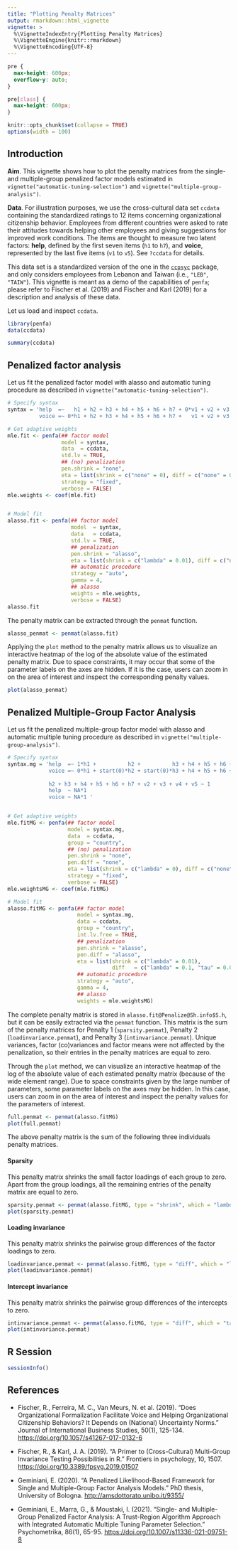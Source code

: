 ```yaml
---
title: "Plotting Penalty Matrices"
output: rmarkdown::html_vignette
vignette: >
  %\VignetteIndexEntry{Plotting Penalty Matrices}
  %\VignetteEngine{knitr::rmarkdown}
  %\VignetteEncoding{UTF-8}
---
```


```css
pre {
  max-height: 600px;
  overflow-y: auto;
}

pre[class] {
  max-height: 600px;
}
```


```r
knitr::opts_chunk$set(collapse = TRUE)
options(width = 100)
```

## Introduction

**Aim**. This vignette shows how to plot the penalty matrices from the single-
and multiple-group penalized factor models estimated in 
`vignette("automatic-tuning-selection")` and `vignette("multiple-group-analysis")`.

**Data**. For illustration purposes, we use the cross-cultural data set `ccdata`
containing the standardized ratings to 12 items concerning organizational
citizenship behavior. Employees from different countries were asked to rate
their attitudes towards helping other employees and giving suggestions for
improved work conditions. The items are thought to measure two latent factors:
**help**, defined by the first seven items (`h1` to `h7`), and **voice**,
represented by the last five items (`v1` to `v5`). See `?ccdata` for details.

This data set is a standardized version of the one in the
[`ccpsyc`](https://github.com/Jo-Karl/ccpsyc/) package, and only considers
employees from Lebanon and Taiwan (i.e., `"LEB"`, `"TAIW"`). 
This vignette is meant as a demo of the capabilities of `penfa`; please refer to 
Fischer et al. (2019) and Fischer and Karl (2019) for a description and
analysis of these data.


Let us load and inspect `ccdata`.

```r
library(penfa)
data(ccdata)

summary(ccdata)
```


## Penalized factor analysis

Let us fit the penalized factor model with alasso and automatic tuning procedure 
as described in `vignette("automatic-tuning-selection")`.

```r
# Specify syntax
syntax = 'help  =~   h1 + h2 + h3 + h4 + h5 + h6 + h7 + 0*v1 + v2 + v3 + v4 + v5
          voice =~ 0*h1 + h2 + h3 + h4 + h5 + h6 + h7 +   v1 + v2 + v3 + v4 + v5'

# Get adaptive weights
mle.fit <- penfa(## factor model 
                 model = syntax, 
                 data  = ccdata,
                 std.lv = TRUE,
                 ## (no) penalization
                 pen.shrink = "none",
                 eta = list(shrink = c("none" = 0), diff = c("none" = 0)),
                 strategy = "fixed",
                 verbose = FALSE)
mle.weights <- coef(mle.fit)


# Model fit
alasso.fit <- penfa(## factor model
                    model  = syntax,
                    data   = ccdata,
                    std.lv = TRUE,
                    ## penalization
                    pen.shrink = "alasso",
                    eta = list(shrink = c("lambda" = 0.01), diff = c("none" = 0)),
                    ## automatic procedure
                    strategy = "auto",
                    gamma = 4,
                    ## alasso
                    weights = mle.weights,
                    verbose = FALSE)
alasso.fit
```

The penalty matrix can be extracted through the `penmat` function.

```r
alasso_penmat <- penmat(alasso.fit)
```


Applying the `plot` method to the penalty matrix allows us to visualize an
interactive heatmap of the log of the absolute value of the estimated penalty
matrix. Due to space constraints, it may occur that some of the parameter labels
on the axes are hidden. If it is the case, users can zoom in on the area of
interest and inspect the corresponding penalty values.

```r
plot(alasso_penmat)
```



## Penalized Multiple-Group Factor Analysis

Let us fit the penalized multiple-group factor model with alasso and automatic 
multiple tuning procedure as described in `vignette("multiple-group-analysis")`.


```r
# Specify syntax
syntax.mg = 'help  =~ 1*h1 +          h2 +          h3 + h4 + h5 + h6 + h7 + 0*v1 + v2 + v3 + v4 + v5
             voice =~ 0*h1 + start(0)*h2 + start(0)*h3 + h4 + h5 + h6 + h7 + 1*v1 + v2 + v3 + v4 + v5
             
             h2 + h3 + h4 + h5 + h6 + h7 + v2 + v3 + v4 + v5 ~ 1 
             help  ~ NA*1
             voice ~ NA*1 '


# Get adaptive weights
mle.fitMG <- penfa(## factor model
                   model = syntax.mg,
                   data  = ccdata,
                   group = "country",
                   ## (no) penalization
                   pen.shrink = "none",
                   pen.diff = "none",
                   eta = list(shrink = c("lambda" = 0), diff = c("none" = 0)),
                   strategy = "fixed",
                   verbose = FALSE) 
mle.weightsMG <- coef(mle.fitMG)

# Model fit
alasso.fitMG <- penfa(## factor model
                      model = syntax.mg,
                      data = ccdata,
                      group = "country",
                      int.lv.free = TRUE,
                      ## penalization
                      pen.shrink = "alasso",
                      pen.diff = "alasso",
                      eta = list(shrink = c("lambda" = 0.01),
                                 diff   = c("lambda" = 0.1, "tau" = 0.01)),
                      ## automatic procedure
                      strategy = "auto",
                      gamma = 4,
                      ## alasso
                      weights = mle.weightsMG)

```


The complete penalty matrix is stored in `alasso.fit@Penalize@Sh.info$S.h`, but
it can be easily extracted via the `penmat` function. This matrix is the sum of
the penalty matrices for Penalty 1 (`sparsity.penmat`), Penalty 2
(`loadinvariance.penmat`), and Penalty 3 (`intinvariance.penmat`). Unique
variances, factor (co)variances and factor means were not affected by the
penalization, so their entries in the penalty matrices are equal to zero.

Through the `plot` method, we can visualize an interactive heatmap of the log of
the absolute value of each estimated penalty matrix (because of the wide element
range). Due to space constraints given by the large number of parameters, some
parameter labels on the axes may be hidden. In this case, users can zoom in on
the area of interest and inspect the penalty values for the parameters of
interest.

```r
full.penmat <- penmat(alasso.fitMG)
plot(full.penmat)
```

The above penalty matrix is the sum of the following three individuals penalty
matrices.

#### Sparsity

This penalty matrix shrinks the small factor loadings of each group to zero.
Apart from the group loadings, all the remaining entries of the penalty matrix
are equal to zero.

```r
sparsity.penmat <- penmat(alasso.fitMG, type = "shrink", which = "lambda")
plot(sparsity.penmat)
```

#### Loading invariance

This penalty matrix shrinks the pairwise group differences of the factor
loadings to zero.

```r
loadinvariance.penmat <- penmat(alasso.fitMG, type = "diff", which = "lambda")
plot(loadinvariance.penmat)
```

#### Intercept invariance

This penalty matrix shrinks the pairwise group differences of the intercepts to
zero.

```r
intinvariance.penmat <- penmat(alasso.fitMG, type = "diff", which = "tau")
plot(intinvariance.penmat)
```


## R Session

```r
sessionInfo()
```



## References

* Fischer, R., Ferreira, M. C., Van Meurs, N. et al. (2019). "Does
Organizational Formalization Facilitate Voice and Helping Organizational
Citizenship Behaviors? It Depends on (National) Uncertainty Norms." Journal of
International Business Studies, 50(1), 125-134.
[https://doi.org/10.1057/s41267-017-0132-6](https://doi.org/10.1057/s41267-017-0132-6)

* Fischer, R., & Karl, J. A. (2019). "A Primer to (Cross-Cultural) Multi-Group 
Invariance Testing Possibilities in R." Frontiers in psychology, 10, 1507. [https://doi.org/10.3389/fpsyg.2019.01507](https://doi.org/10.3389/fpsyg.2019.01507)

* Geminiani, E. (2020). "A Penalized Likelihood-Based Framework for Single and
Multiple-Group Factor Analysis Models." PhD thesis, University of Bologna.
[http://amsdottorato.unibo.it/9355/](http://amsdottorato.unibo.it/9355/)

* Geminiani, E., Marra, G., & Moustaki, I. (2021). "Single- and Multiple-Group
Penalized Factor Analysis: A Trust-Region Algorithm Approach with Integrated
Automatic Multiple Tuning Parameter Selection." Psychometrika, 86(1), 65-95. [https://doi.org/10.1007/s11336-021-09751-8](https://doi.org/10.1007/s11336-021-09751-8)

